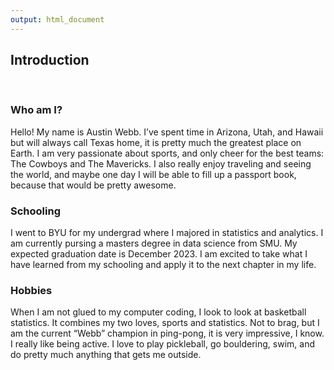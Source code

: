 ```yaml
---
output: html_document
---
```


## Introduction

<br>

### Who am I?
Hello! My name is Austin Webb. I've spent time in Arizona, Utah, and Hawaii but will always call Texas home, it is pretty much the greatest place on Earth. I am very passionate about sports, and only cheer for the best teams: The Cowboys and The Mavericks. I also really enjoy traveling and seeing the world, and maybe one day I will be able to fill up a passport book, because that would be pretty awesome. 

### Schooling
I went to BYU for my undergrad where I majored in statistics and analytics. I am currently pursing a masters degree in data science from SMU. My expected graduation date is December 2023. I am excited to take what I have learned from my schooling and apply it to the next chapter in my life. 

### Hobbies
When I am not glued to my computer coding, I look to look at basketball statistics. It combines my two loves, sports and statistics. Not to brag, but I am the current "Webb" champion in ping-pong, it is very impressive, I know. I really like being active. I love to play pickleball, go bouldering, swim, and do pretty much anything that gets me outside. 